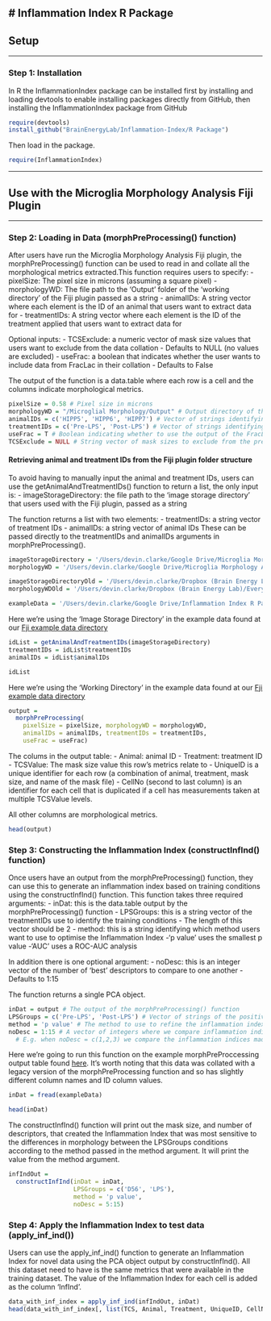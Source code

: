 # Inflammation Index R Package
---

## Setup

---

### Step 1: Installation

In R the InflammationIndex package can be installed first by
installing and loading devtools to enable installing packages directly from GitHub, 
then installing the InflammationIndex package from GitHub

```r
require(devtools)
install_github("BrainEnergyLab/Inflammation-Index/R Package")
```

Then load in the package.

```r
require(InflammationIndex)
```

---

## Use with the Microglia Morphology Analysis Fiji Plugin

---

### Step 2: Loading in Data (morphPreProcessing() function)

After users have run the Microglia Morphology Analysis Fiji plugin,
the morphPreProcessing() function can be used to read in and collate all the morphological
metrics extracted.This function requires users to specify:
- pixelSize: The pixel size in microns (assuming a square pixel)
- morphologyWD: The file path to the 'Output' folder of the 'working directory' of the Fiji plugin passed as a string 
- animalIDs: A string vector where each element is the ID of an animal that users want to extract data for
- treatmentIDs: A string vector where each element is the ID of the treatment applied that users want to extract data for

Optional inputs:
- TCSExclude: a numeric vector of mask size values that users want to exclude from the data collation
  - Defaults to NULL (no values are excluded)
- useFrac: a boolean that indicates whether the user wants to include data from FracLac in their collation
  - Defaults to False

The output of the function is a data.table where each row is a cell and the columns indicate
morphological metrics.

```r
pixelSize = 0.58 # Pixel size in microns
morphologyWD = "/Microglial Morphology/Output" # Output directory of the MicroMorph.ijm script as a string
animalIDs = c('HIPP5', 'HIPP6', 'HIPP7') # Vector of strings identifying the names of the animals images were captured from and matching the names of the Animal level folders
treatmentIDs = c('Pre-LPS', 'Post-LPS') # Vector of strings identifying different treatments / timepoints and matching the names of the Treatment level folders
useFrac = T # Boolean indicating whether to use the output of the FracLac plugin
TCSExclude = NULL # String vector of mask sizes to exclude from the preprocessing function, can also take NULL
```

#### Retrieving animal and treatment IDs from the Fiji plugin folder structure

To avoid having to manually input the animal and treatment IDs, users can use the
getAnimalAndTreatmentIDs() function to return a list, the only input is:
- imageStorageDirectory: the file path to the 'image storage directory' that users used with the
Fiji plugin, passed as a string

The function returns a list with two elements:
- treatmentIDs: a string vector of treatment IDs
- animalIDs: a string vector of animal IDs
These can be passed directly to the treatmentIDs and animalIDs arguments in morphPreProcessing().

```r

imageStorageDirectory = '/Users/devin.clarke/Google Drive/Microglia Morphology Analysis Plugin - ImageJ Example Directory and Input Data; Plugin Run Complete/Image Storage Directory/'
morphologyWD = '/Users/devin.clarke/Google Drive/Microglia Morphology Analysis Plugin - ImageJ Example Directory and Input Data; Plugin Run Complete/Working Directory/Output'

imageStorageDirectoryOld = '/Users/devin.clarke/Dropbox (Brain Energy Lab)/Everything/2P data/Devin/'
morphologyWDOld = '/Users/devin.clarke/Dropbox (Brain Energy Lab)/Everything/Devin/2P Data Analysis/Microglial Morphology/Output/'

exampleData = '/Users/devin.clarke/Google Drive/Inflammation Index R Package Example Data/example_morphpreprocessing_output.csv'

```

Here we're using the 'Image Storage Directory' in the example data found at our [Fji example data directory](https://drive.google.com/drive/folders/1axi8uFPbbyMObYko62jP14De9DCrQeUT?usp=sharing)

```r

idList = getAnimalAndTreatmentIDs(imageStorageDirectory)
treatmentIDs = idList$treatmentIDs
animalIDs = idList$animalIDs

idList

```

Here we're using the 'Working Directory' in the example data found at our [Fji example data directory](https://drive.google.com/drive/folders/1axi8uFPbbyMObYko62jP14De9DCrQeUT?usp=sharing)

```r
output = 
  morphPreProcessing(
    pixelSize = pixelSize, morphologyWD = morphologyWD, 
    animalIDs = animalIDs, treatmentIDs = treatmentIDs,
    useFrac = useFrac)
```

The colums in the output table:
- Animal: animal ID 
- Treatment: treatment ID
- TCSValue:  The mask size value this row's metrics relate to
- UniqueID is a unique identifier for each row (a combination of animal, treatment, mask size, and name of the mask file)
- CellNo (second to last column) is an identifier for each cell that is duplicated if a cell
has measurements taken at multiple TCSValue levels. 

All other columns are morphological metrics.

```r
head(output)
```

### Step 3: Constructing the Inflammation Index (constructInfInd() function)

Once users have an output from the morphPreProcessing() function, they can use this
to generate an inflammation index based on training conditions using the constructInfInd() function.
This function takes three required arguments:
- inDat: this is the data.table output by the morphPreProcessing() function
- LPSGroups: this is a string vector of the treatmentIDs use to identify the training conditions
  - The length of this vector should be 2
- method: this is a string identifying which method users want to use to optimise the Inflammation Index
  -'p value' uses the smallest p value
  -'AUC' uses a ROC-AUC analysis
  
In addition there is one optional argument:
- noDesc: this is an integer vector of the number of 'best' descriptors to compare to one another
  - Defaults to 1:15
  
The function returns a single PCA object.

```r
inDat = output # The output of the morphPreProcessing() function
LPSGroups = c('Pre-LPS', 'Post-LPS') # Vector of strings of the positive control conditions
method = 'p value' # The method to use to refine the inflammation index, can also take the value 'AUC
noDesc = 1:15 # A vector of integers where we compare inflammation indices made up of the N best descriptors and compare them
  # E.g. when noDesc = c(1,2,3) we compare the inflammation indices made up of the 1 best discriminators, to one made of the 2 best discriminators, to one made of the 3 best discrminators.
```

Here we're going to run this function on the example morphPreProccessing output table
found [here](https://drive.google.com/file/d/1dtgZZuBTPg-uJaWxZy8bOav8mSJs-msY/view?usp=sharing). 
It's worth noting that this data was collated with a legacy version of the morphPreProcessing function
and so has slightly different column names and ID column values.

```r

inDat = fread(exampleData)

```

```r

head(inDat)

```
The constructInfInd() function will print out the mask size, and number of descriptors,
that created the Inflammation Index that was most sensitive to the differences in morphology
between the LPSGroups conditions according to the method passed in the method argument. It will
print the value from the method argument.

```r
infIndOut = 
  constructInfInd(inDat = inDat,
                  LPSGroups = c('D56', 'LPS'),
                  method = 'p value',
                  noDesc = 5:15)
```

### Step 4: Apply the Inflammation Index to test data (apply_inf_ind())

Users can use the apply_inf_ind() function to generate an Inflammation Index for novel
data using the PCA object output by constructInfInd(). All this dataset need to have is the same
metrics that were available in the training dataset. The value of the Inflammation Index for
each cell is added as the column 'InfInd'.

```r
data_with_inf_index = apply_inf_ind(infIndOut, inDat)
head(data_with_inf_index[, list(TCS, Animal, Treatment, UniqueID, CellNo, InfInd)])
```

